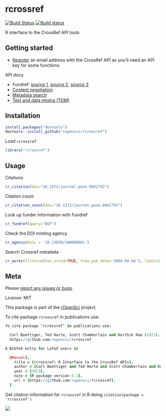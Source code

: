 rcrossref
=========

[![Build Status](https://api.travis-ci.org/ropensci/rcrossref.png)](https://travis-ci.org/ropensci/rcrossref)
[![Build status](https://ci.appveyor.com/api/projects/status/jbo6y7dg4qiq7mol/branch/master)](https://ci.appveyor.com/project/sckott/rcrossref/branch/master)

R interface to the CrossRef API tools

Getting started
---------------

* [Register](http://www.crossref.org/requestaccount/) an email address with the CrossRef API as you'll need an API key for some functions.

API docs

* Fundref: [source 1](https://github.com/CrossRef/rest-api-doc/blob/master/funder_kpi_api.md), [source 2](http://crosstech.crossref.org/2014/04/%E2%99%AB-researchers-just-wanna-have-funds-%E2%99%AB.html), [source 3](http://help.crossref.org/#fundref-api)
* [Content negotiation](http://www.crosscite.org/cn/)
* [Metadata search]()
* [Text and data mining (TDM)](http://tdmsupport.crossref.org/)


## Installation

```r
install.packages("devtools")
devtools::install_github("ropensci/rcrossref")
```

Load `rcrossref`

```r
library('rcrossref')
```


## Usage

Citations

```r
cr_citation(doi="10.1371/journal.pone.0042793")
```

Citation count

```r
cr_citation_count(doi="10.1371/journal.pone.0042793")
```

Look up funder information with Fundref

```r
cr_fundref(query="NSF")
```

Check the DOI minting agency

```r
cr_agency(dois = '10.13039/100000001')
```

Search Crossref metadata

```r
cr_works(filter=c(has_orcid=TRUE, from_pub_date='2004-04-04'), limit=1)
```


## Meta

Please [report any issues or bugs](https://github.com/ropensci/rcrossref/issues).

License: MIT

This package is part of the [rOpenSci](http://ropensci.org/packages) project.

To cite package `rcrossref` in publications use:

```coffee
To cite package ‘rcrossref’ in publications use:

  Carl Boettiger, Ted Harte, Scott Chamberlain and Karthik Ram (2013). rcrossref: R Interface to the CrossRef APIs. R package version 0.1.
  https://github.com/ropensci/rcrossref

A BibTeX entry for LaTeX users is

  @Manual{,
    title = {rcrossref: R Interface to the CrossRef APIs},
    author = {Carl Boettiger and Ted Harte and Scott Chamberlain and Karthik Ram},
    year = {2013},
    note = {R package version 0.1},
    url = {https://github.com/ropensci/rcrossref},
  }
```

Get citation information for `rcrossref` in R doing `citation(package = 'rcrossref')`

[![](http://ropensci.org/public_images/github_footer.png)](http://ropensci.org)
